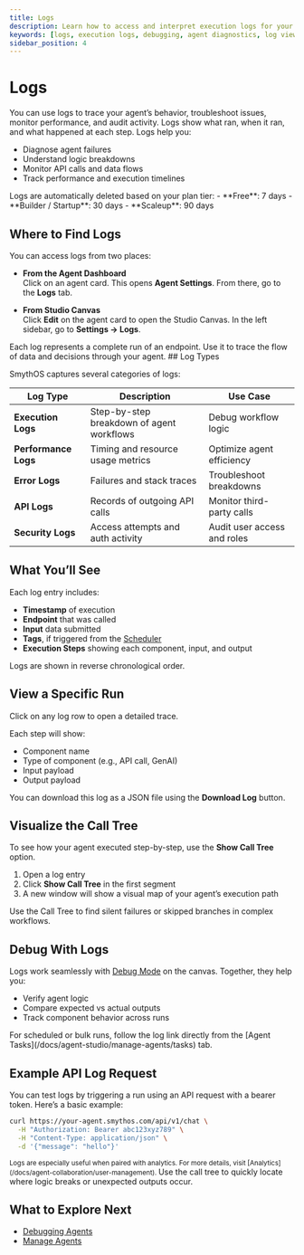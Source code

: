 ```yaml
---
title: Logs
description: Learn how to access and interpret execution logs for your agents.
keywords: [logs, execution logs, debugging, agent diagnostics, log viewer]
sidebar_position: 4
---
```


# Logs
You can use logs to trace your agent’s behavior, troubleshoot issues, monitor performance, and audit activity. Logs show what ran, when it ran, and what happened at each step.
Logs help you:
- Diagnose agent failures
- Understand logic breakdowns
- Monitor API calls and data flows
- Track performance and execution timelines

<Spacer size="md" />

<WarningCallout title="Log Retention by Plan">
Logs are automatically deleted based on your plan tier:
- **Free**: 7 days  
- **Builder / Startup**: 30 days  
- **Scaleup**: 90 days  
</WarningCallout>

<Arcade src="https://demo.arcade.software/LgSaen05m0QOdQhRmQNr?embed&embed_mobile=tab&embed_desktop=inline&show_copy_link=true" title="Logs | SmythOS" />

<Spacer size="md" />

## Where to Find Logs

You can access logs from two places:

- **From the Agent Dashboard**  
  Click on an agent card. This opens **Agent Settings**. From there, go to the **Logs** tab.

- **From Studio Canvas**  
  Click **Edit** on the agent card to open the Studio Canvas. In the left sidebar, go to **Settings → Logs**.

<Spacer size="md" />

<InfoCallout>
Each log represents a complete run of an endpoint. Use it to trace the flow of data and decisions through your agent.
</InfoCallout>

<Spacer size="md" />
## Log Types

SmythOS captures several categories of logs:

| Log Type           | Description                                | Use Case                    |
|--------------------|--------------------------------------------|-----------------------------|
| **Execution Logs** | Step-by-step breakdown of agent workflows  | Debug workflow logic        |
| **Performance Logs** | Timing and resource usage metrics       | Optimize agent efficiency   |
| **Error Logs**     | Failures and stack traces                  | Troubleshoot breakdowns     |
| **API Logs**       | Records of outgoing API calls              | Monitor third-party calls   |
| **Security Logs**  | Access attempts and auth activity          | Audit user access and roles |

<Spacer size="md" />

## What You’ll See

Each log entry includes:

- **Timestamp** of execution  
- **Endpoint** that was called  
- **Input** data submitted  
- **Tags**, if triggered from the [Scheduler](/docs/agent-studio/manage-agents/tasks#scheduled-tasks)  
- **Execution Steps** showing each component, input, and output

Logs are shown in reverse chronological order.

<Spacer size="md" />

## View a Specific Run

Click on any log row to open a detailed trace.

Each step will show:

- Component name  
- Type of component (e.g., API call, GenAI)  
- Input payload  
- Output payload  

You can download this log as a JSON file using the **Download Log** button.

<Spacer size="md" />

## Visualize the Call Tree

To see how your agent executed step-by-step, use the **Show Call Tree** option.

1. Open a log entry
2. Click **Show Call Tree** in the first segment
3. A new window will show a visual map of your agent’s execution path

<TipCallout title="Tip">
Use the Call Tree to find silent failures or skipped branches in complex workflows.
</TipCallout>

<Spacer size="md" />

## Debug With Logs

Logs work seamlessly with [Debug Mode](/docs/agent-studio/build-agents/debugging) on the canvas. Together, they help you:

- Verify agent logic  
- Compare expected vs actual outputs  
- Track component behavior across runs  

<InfoCallout>
For scheduled or bulk runs, follow the log link directly from the [Agent Tasks](/docs/agent-studio/manage-agents/tasks) tab.
</InfoCallout>

<Spacer size="md" />

## Example API Log Request

You can test logs by triggering a run using an API request with a bearer token. Here’s a basic example:

```bash
curl https://your-agent.smythos.com/api/v1/chat \
  -H "Authorization: Bearer abc123xyz789" \
  -H "Content-Type: application/json" \
  -d '{"message": "hello"}'
```

<Spacer size="md" />

<small>
Logs are especially useful when paired with analytics. For more details, visit [Analytics](/docs/agent-collaboration/user-management).
</small>

<TipCallout title="Debug faster">
Use the call tree to quickly locate where logic breaks or unexpected outputs occur.
</TipCallout>

<Spacer size="md" />

## What to Explore Next

- [Debugging Agents](/docs/agent-studio/build-agents/debugging)
- [Manage Agents](/docs/agent-studio/manage-agents/overview)
